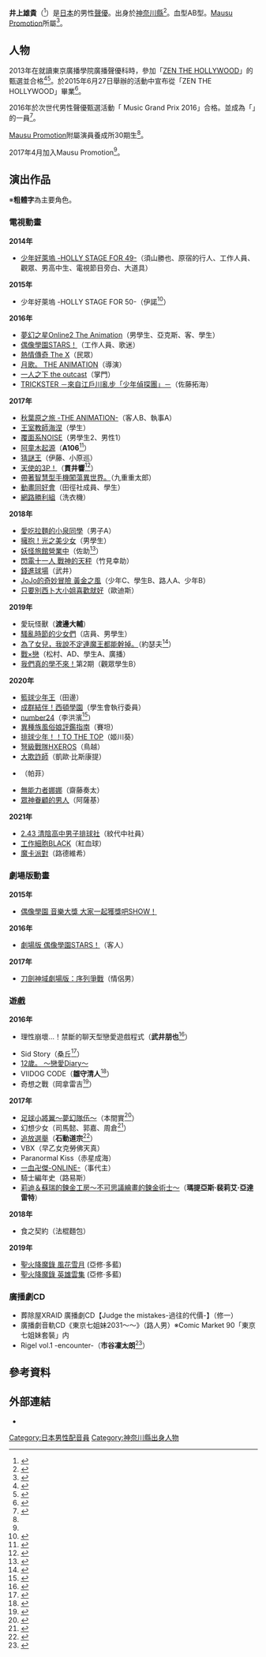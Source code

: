 {{配音員
|姓名 = 井上雄貴
|類型 = 
|圖片 = 
|圖片尺寸 = 
|圖片簡介 = 
|原名 = 
|外文名 = 井上雄貴
|外文 = 日文
|羅馬拼音 =
|英文名 = 
|暱稱 = 
|其他藝名 = 
|國籍 =
|民族 =
|籍貫 = 
|性別 = [[男性|男性]]
|配偶= 
|出生地= {{JPN}}[[神奈川縣|神奈川縣]]
|出身地= 
|血型= 
|生年= 1995
|生月= 1
|生日= 23
|歿年= 
|歿月= 
|歿日=
|身高 = 
|逝世日期 = 
|逝世地點 = 
|職業 = 
|三圍 = 
|教育程度 = 
|宗教信仰 =
|兒女 = 
|父母 = 
|出道作 = 須山勝也（[[少年好萊塢|少年好萊塢 -HOLLY STAGE FOR 49-]]）
|代表作 = 佐助（[[妖怪旅館營業中|妖怪旅館營業中]]。）<br />

|活動時期 = 
|活躍年代 = 2014年－
|唱片公司 =
|所屬 = [[Mausu_Promotion|Mausu Promotion]]
|網站 = 
|相關團體 =
|module={{Japanese|embed=yes|japanese=井上 雄貴|kana=いのうえ ゆうき|romaji=Inoue Yūki}}
}}
'''井上雄貴'''（{{bd|1995年|1月23日|catIdx=Inoue Yuki}}<ref name="profile">{{Cite web|url=https://twitter.com/_inoue_yuki|title=井上雄貴のプロフィール|publisher=個人Twitter|accessdate=2016-10-03|archive-date=2020-05-23|archive-url=https://web.archive.org/web/20200523055610/https://twitter.com/_inoue_yuki|dead-url=no}}</ref>）是[[日本|日本]]的男性[[聲優|聲優]]。出身於[[神奈川縣|神奈川縣]]<ref>{{Cite web |url=http://shingakunet.com/gakko/SC002114/campusLife/9000780396/ |title=井上雄貴のプロフィール |publisher=東京播音學院 |accessdate=2016-10-03 |deadurl=no |archiveurl=https://archive.fo/20150126175456/http://shingakunet.com/gakko/SC002114/campusLife/9000780396/ |archivedate=2015-01-26 }}</ref>。血型AB型。[[Mausu_Promotion|Mausu Promotion]]所屬<ref name="profile2">{{Cite web|url=https://mausu.net/talent/inoue-yuki.html|title=井上雄貴 公式プロフィール|accessdate=2017-04-04|archive-date=2020-10-31|archive-url=https://web.archive.org/web/20201031125035/https://mausu.net/talent/inoue-yuki.html|dead-url=no}}</ref>。

== 人物 ==
2013年在就讀東京廣播學院廣播聲優科時，參加「[[少年好萊塢|ZEN THE HOLLYWOOD]]」的甄選並合格<ref>{{Cite web|url=http://ddnavi.com/news/165742/a/|title=少年ハリウッド候補生 「秋チーム公開オーディション＆春チーム楽曲披露イベント」開催！|accessdate=2016-08-05|archive-date=2019-12-04|archive-url=https://web.archive.org/web/20191204200313/https://ddnavi.com/news/165742/a/|dead-url=no}}</ref><ref>{{Cite web |url=http://shingakunet.com/gakko/SC002114/campusLife/9000780396/ |title=専門学校東京アナウンス学院／在校生のキャンパスライフレポート |accessdate=2016-08-05 |deadurl=no |archiveurl=https://archive.fo/20150126175456/http://shingakunet.com/gakko/SC002114/campusLife/9000780396/ |archivedate=2015-01-26 }}</ref>。於2015年6月27日舉辦的活動中宣布從「ZEN THE HOLLYWOOD」畢業<ref>{{Cite web  |url = https://www.youtube.com/watch?v=1ey9z0DpPdk  |title = 【ZEN THE HOLLYWOOD】2015.6.27　夏のぜんハリ アチチチセーラーPLAY  |accessdate = 2016-08-05  |archive-date = 2019-02-21  |archive-url = https://web.archive.org/web/20190221234123/https://www.youtube.com/watch?v=1ey9z0DpPdk  |dead-url = no  }}</ref>。

2016年於次世代男性聲優甄選活動「{{lang|ja|ツキプロ}} Music Grand Prix 2016」合格。並成為「{{lang|ja|ツキクラ}}」的一員<ref>{{Cite web  |url = http://www.animatetimes.com/news/details.php?id=1457595941  |title = 2.5次元芸能事務所、ツキノ芸能プロダクションの新人発掘プロジェクト「ツキクラ」メンバー13名が決定！　『ツキウタ。』メンバーからのコメントも到着  |accessdate = 2016-08-05  |archive-date = 2020-06-04  |archive-url = https://web.archive.org/web/20200604130931/https://www.animatetimes.com/news/details.php?id=1457595941  |dead-url = no  }}</ref>。

[[Mausu_Promotion|Mausu Promotion]]附屬演員養成所30期生<ref name="profile"/>。

2017年4月加入Mausu Promotion<ref name="profile2"/>。

== 演出作品 ==
※'''粗體字'''為主要角色。
=== 電視動畫 ===
'''2014年'''
* [[少年好萊塢|少年好萊塢 -HOLLY STAGE FOR 49-]]（須山勝也、原宿的行人、工作人員、觀眾、男高中生、電視節目旁白、大道具）

'''2015年'''
* 少年好萊塢 -HOLLY STAGE FOR 50-（伊諾<ref>{{Cite web |url = http://www.tohogakuen.ac.jp/announce/news/news_view.php?msg_id=2117 |title = 放送声優科の在校生・井上雄貴さんが『少年ハリウッド-HOLLY STAGE FOR 50-』に出演中！ |accessdate = 2016-08-05 |archive-date = 2016-09-02 |archive-url = https://web.archive.org/web/20160902014716/http://www.tohogakuen.ac.jp/announce/news/news_view.php?msg_id=2117 |dead-url = no }}</ref>）

'''2016年'''
* [[夢幻之星Online2|夢幻之星Online2 The Animation]]（男學生、亞克斯、客、學生）
* [[偶像學園STARS！|偶像學園STARS！]]（工作人員、歌迷）
* [[熱情傳奇|熱情傳奇 The X]]（民眾）
* [[月歌。|月歌。 THE ANIMATION]]（導演）
* [[一人之下|一人之下 the outcast]]（掌門）
* [[TRICKSTER_－來自江戶川亂步「少年偵探團」－|TRICKSTER －來自江戶川亂步「少年偵探團」－]]（佐藤拓海）

'''2017年'''
* [[秋葉原之旅|秋葉原之旅 -THE ANIMATION-]]（客人B、執事A） 
* [[王室教師海涅|王室教師海涅]]（學生）
* [[覆面系NOISE|覆面系NOISE]]（男學生2、男性1）
* [[阿童木起源|阿童木起源]]（'''A106'''<ref>{{Cite web|work=アニメ「アトム ザ・ビギニング」公式サイト|url=http://atom-tb.com/news/index00040000.html|title=2017年春放送のTVアニメ「アトム ザ・ビギニング」キャスト第1弾発表！中村悠一＆寺島拓篤が若き2人の天才科学者を熱演！|date=2017-01-27|accessdate=2017-01-27|archive-date=2017-01-28|archive-url=https://web.archive.org/web/20170128225720/http://atom-tb.com/news/index00040000.html|dead-url=no}}</ref>）
* [[猜謎王|猜謎王]]（伊藤、小原巡）
* [[天使的3P！|天使的3P！]]（'''貫井響'''<ref>{{Cite web|publisher=|title=TVアニメ『天使の3P！（スリーピース）』公式サイト|url=http://www.tenshi-no-3p.com/sp/|accessdate=2016-10-02|archive-date=2020-11-09|archive-url=https://web.archive.org/web/20201109144631/http://tenshi-no-3p.com/sp/|dead-url=no}}</ref>）
* [[帶著智慧型手機闖蕩異世界。|帶著智慧型手機闖蕩異世界。]]（九重重太郎）
* [[動畫同好會|動畫同好會]]（田徑社成員、學生）
* [[網路勝利組|網路勝利組]]（洗衣機）

'''2018年'''
* [[愛吃拉麵的小泉同學|愛吃拉麵的小泉同學]]（男子A）
* [[擁抱！光之美少女|擁抱！光之美少女]]（男學生）
* [[妖怪旅館營業中|妖怪旅館營業中]]（佐助<ref>{{Cite web|url=http://kakuriyo-anime.com/cast/|title=スタッフ・キャスト|work=TVアニメ『かくりよの宿飯』公式サイト|accessdate=2018-02-28|archive-date=2020-02-03|archive-url=https://web.archive.org/web/20200203171217/http://kakuriyo-anime.com/cast/|dead-url=no}}</ref>）
* [[閃電十一人_戰神的天秤|閃電十一人 戰神的天秤]]（竹見幸助）
* [[錢進球場|錢進球場]]（武井）
* [[JoJo的奇妙冒險_(電視動畫)|JoJo的奇妙冒險 黃金之風]]（少年C、學生B、路人A、少年B）
* [[只要別西卜大小姐喜歡就好|只要別西卜大小姐喜歡就好]]（歐迪斯）

'''2019年'''
* 愛玩怪獸（'''渡邊大輔'''）
* [[騷亂時節的少女們|騷亂時節的少女們]]（店員、男學生）
* [[為了女兒，我說不定連魔王都能幹掉。|為了女兒，我說不定連魔王都能幹掉。]]（約瑟夫<ref>{{Cite web|url=http://uchinoko-anime.com/news/427/|title=追加聲優／角色情報！|work=電視動畫「為了女兒，我說不定連魔王都能幹掉。」官方網站|date=2019-08-02|accessdate=2019-08-02|archive-date=2020-11-08|archive-url=https://web.archive.org/web/20201108023821/http://uchinoko-anime.com/news/427/|dead-url=no}}</ref>）
* [[戰×戀|戰×戀]]（松村、AD、學生A、廣播）
* [[我們真的學不來！|我們真的學不來！]]第2期（觀眾學生B）

'''2020年'''
* [[籃球少年王|籃球少年王]]（田邊）<!--2019年10月2日-->
* [[成群結伴！西頓學園|成群結伴！西頓學園]]（學生會執行委員）<!--1月7日-->
* [[number24|number24]]（李洪濱<ref>{{Cite web|url=https://number24-anime.com/caststaff/|title=製作人員、聲優|work=電視動畫「number24」官方網站|accessdate=2019-12-25|archive-date=2019-12-09|archive-url=https://web.archive.org/web/20191209094716/https://number24-anime.com/caststaff/|dead-url=no}}</ref>）<!--1月8日-->
* [[異種族風俗娘評鑑指南|異種族風俗娘評鑑指南]]（賽坦）<!--1月11日-->
* [[排球少年！！|排球少年！！TO THE TOP]]（姬川葵）<!--1月11日-->
* [[弩級戰隊HXEROS|弩級戰隊HXEROS]]（鳥越）<!--7月4日-->
* [[大欺詐師|大欺詐師]]（凱歐·比斯康提）<!--7月9日-->
* {{lj|王之逆襲：意志的繼承者|キングスレイド#テレビアニメ}}（帕菲）<!--10月3日-->
* [[無能力者娜娜|無能力者娜娜]]（齋藤奏太）<!--10月4日-->
* [[眾神眷顧的男人|眾神眷顧的男人]]（阿薩基）<!--10月4日-->

'''2021年'''
* [[2.43_清陰高中男子排球社|2.43 清陰高中男子排球社]]（紋代中社員）<!--1月14日-->
* [[工作細胞|工作細胞BLACK]]（紅血球）<!--2月20日-->
* [[魔卡派對|魔卡派對]]（路德維希）<!--8月8日-->

=== 劇場版動畫 ===
'''2015年'''
* [[偶像學園_(動畫)|偶像學園 音樂大獎 大家一起獲獎吧SHOW！]]
'''2016年'''
* [[偶像學園STARS！|劇場版 偶像學園STARS！]]（客人）
'''2017年'''
* [[刀劍神域劇場版：序列爭戰|刀劍神域劇場版：序列爭戰]]（情侶男）

=== 遊戲 ===
'''2016年'''
* {{lang|ja|ゲス恋？リア充？}}理性崩壞…！禁斷的聊天型戀愛遊戲程式（'''武井朋也'''<ref>{{Cite web |url =https://twitter.com/gesu_jyu/status/771642312996691969 |title =ゲス充（公式） on Twitter: "【キャラクター紹介】武井 朋也（CV：井上 雄貴） |accessdate =2016-09-02 |archive-date =2019-09-18 |archive-url =https://web.archive.org/web/20190918174253/https://twitter.com/gesu_jyu/status/771642312996691969 |dead-url =no }}</ref>）
* Sid Story（桑丘<ref>{{Cite web |url = https://www.facebook.com/sidstory.jp/posts/1797206840512531:0 |title = シドストーリー★バージョン2.0アップデート案内 |accessdate = 2016-08-05 |archive-date = 2019-02-21 |archive-url = https://web.archive.org/web/20190221234123/https://www.facebook.com/sidstory.jp/posts/1797206840512531:0 |dead-url = no }}</ref>）
* [[12歲。|12歲。 〜戀愛Diary〜]]
* VIIDOG CODE（'''雛守清人'''<ref>{{Cite web |url = http://viidog-code.jp/introduction/ |title = 【公式】VIIDOG CODE-ヴィドッグ・コード- キャラクター紹介ページ |accessdate = 2016-08-05 |deadurl = yes |archiveurl = https://web.archive.org/web/20160604121844/http://viidog-code.jp/introduction |archivedate = 2016-06-04 }}</ref>）
* 奇想之戰（岡拿雷吉<ref>{{Cite web |url = http://dengekionline.com/elem/000/001/312/1312898/ |title = 『ファンタジーウォータクティクス』で活躍する魅力的なヒーローたちを一挙に紹介 |accessdate = 2016-08-05 |archive-date = 2016-07-14 |archive-url = https://web.archive.org/web/20160714180443/http://dengekionline.com/elem/000/001/312/1312898/ |dead-url = no }}</ref>）
'''2017年'''
* [[足球小將翼|足球小將翼～夢幻隊伍～]]（本間實<ref>{{Cite web |url=https://www.tsubasa-dreamteam.com/cast/ |publisher=足球小將翼～夢幻隊伍～官網 |title=參加聲優一覽 |accessdate=2017-05-30 |archive-date=2019-09-12 |archive-url=https://web.archive.org/web/20190912223550/https://www.tsubasa-dreamteam.com/cast/ |dead-url=no }}</ref>）
* 幻想少女（司馬懿、郭嘉、周倉<ref>{{Cite web |url=http://renewalblog.hangame.co.jp/archives/49623904.html#inoue |title=豪華声優陣34名のインタビュー公開第二弾！三国志バトルRPG『幻想少女』 |publisher=HANGAME官方BLOG |accessdate=2017-03-10 |archive-url=https://web.archive.org/web/20170312074105/http://renewalblog.hangame.co.jp/archives/49623904.html#inoue |archive-date=2017-03-12 |dead-url=yes }}</ref>）
* [[追放選舉|追放選舉]]（'''石動道宗'''<ref>{{Cite web |url=http://nippon1.jp/consumer/tsuihou/character.html?p=michimune |title=追放選舉 登場人物 |publisher=日本一ソフトウェア |accessdate=2017-01-24 |archive-date=2019-11-08 |archive-url=https://web.archive.org/web/20191108181505/https://nippon1.jp/consumer/tsuihou/character.html?p=michimune |dead-url=no }}</ref>）
* VBX（早乙女克勞佛天真）
* Paranormal Kiss（赤星成海）
* [[一血卍傑-ONLINE-|一血卍傑-ONLINE-]]（事代主）
* 騎士編年史（路易斯）
* [[鍊金術士系列|莉迪＆蘇瑞的鍊金工房～不可思議繪畫的鍊金術士～]]（'''瑪提亞斯·裴莉艾·亞達雷特'''）
'''2018年'''
* 食之契約（法棍麵包）
'''2019年'''
* [[聖火降魔錄_風花雪月|聖火降魔錄 風花雪月]] (亞修‧多藍)
* [[聖火降魔錄_英雄雲集|聖火降魔錄 英雄雲集]] (亞修‧多藍)

=== 廣播劇CD ===
* 葬除屋XRAID 廣播劇CD【Judge the mistakes-過往的代價-】（修一）
* 廣播劇音軌CD《東京七姐妹2031～{{lang|ja|夏のコミジェネ・伝説のゲリラライブの巻}}～》（路人男）※Comic Market 90「東京七姐妹套裝」内
* Rigel vol.1 -encounter-（'''市谷凜太朗'''<ref>{{Cite web |url = http://www.animatetimes.com/news/details.php?id=1473905623 |title = ツキノ芸能プロダクションに、『劇団アルタイル』が新設！ |publisher = ANIMATE Times |accessdate = 2016-09-30 |archive-date = 2019-12-06 |archive-url = https://web.archive.org/web/20191206202134/https://www.animatetimes.com/news/details.php?id=1473905623 |dead-url = no }}</ref>）

== 參考資料 ==
{{Reflist|2}}

== 外部連結 ==
* {{Twitter|_inoue_yuki}}{{ja icon}}

{{Mausu Promotion}}
{{DEFAULTSORT:Inoue Yuki}}
[[Category:日本男性配音員|Category:日本男性配音員]]
[[Category:神奈川縣出身人物|Category:神奈川縣出身人物]]